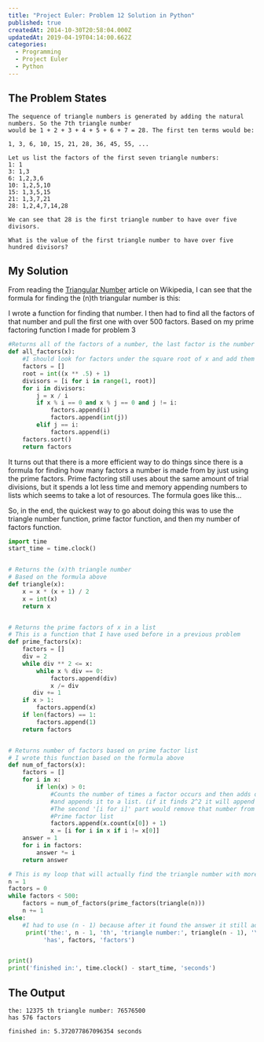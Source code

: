 ```yaml
---
title: "Project Euler: Problem 12 Solution in Python"
published: true
createdAt: 2014-10-30T20:58:04.000Z
updatedAt: 2019-04-19T04:14:00.662Z
categories:
  - Programming
  - Project Euler
  - Python
---
```



## The Problem States

```text
The sequence of triangle numbers is generated by adding the natural numbers. So the 7th triangle number
would be 1 + 2 + 3 + 4 + 5 + 6 + 7 = 28. The first ten terms would be:

1, 3, 6, 10, 15, 21, 28, 36, 45, 55, ...

Let us list the factors of the first seven triangle numbers:
1: 1
3: 1,3
6: 1,2,3,6
10: 1,2,5,10
15: 1,3,5,15
21: 1,3,7,21
28: 1,2,4,7,14,28

We can see that 28 is the first triangle number to have over five divisors.

What is the value of the first triangle number to have over five hundred divisors?
```

## My Solution

From reading the [Triangular Number](http://en.wikipedia.org/wiki/Triangular_number) article on Wikipedia, I can see
that the formula for finding the (n)th triangular number is this:

<M b="T_n = \sum_{k=1}^n k=1 + 2 + 3 + ... + n = \frac{n(n+1)}{2} = \dbinom{n+1}{2}" />

I wrote a function for finding that number. I then had to find all the factors of that number and pull the first one
with over 500 factors. Based on my prime factoring function I made for problem 3

```python
#Returns all of the factors of a number, the last factor is the number
def all_factors(x):
    #I should look for factors under the square root of x and add them only if x / it == 0?
    factors = []
    root = int((x ** .5) + 1)
    divisors = [i for i in range(1, root)]
    for i in divisors:
        j = x / i
        if x % i == 0 and x % j == 0 and j != i:
            factors.append(i)
            factors.append(int(j))
        elif j == i:
            factors.append(i)
    factors.sort()
    return factors
```

It turns out that there is a more efficient way to do things since there is a formula for finding how many factors a
number is made from by just using the prime factors. Prime factoring still uses about the same amount of trial
divisions, but it spends a lot less time and memory appending numbers to lists which seems to take a lot of resources.
The formula goes like this...

<M b="prime\;factors\;of\;12\;are\;[2,2,3]" />
<M b="2^2 * 3^1:\;add\;one\;to\;each\;exponent\;and\;then\;multiply\;the\;exponents" />
<M b="to\;get\;the\;number\;of\;factors\;of\;12:\;2^2 * 3^1 = 3 * 2 = 6\;factors\;in\;12" />
<M b="the\;factors\;of\;12\;are\;[1,2,3,4,6,12]" />

So, in the end, the quickest way to go about doing this was to use the triangle number function, prime factor
function, and then my number of factors function.

```python
import time
start_time = time.clock()


# Returns the (x)th triangle number
# Based on the formula above
def triangle(x):
    x = x * (x + 1) / 2
    x = int(x)
    return x


# Returns the prime factors of x in a list
# This is a function that I have used before in a previous problem
def prime_factors(x):
    factors = []
    div = 2
    while div ** 2 <= x:
        while x % div == 0:
            factors.append(div)
            x /= div
       div += 1
    if x > 1:
        factors.append(x)
    if len(factors) == 1:
        factors.append(1)
    return factors


# Returns number of factors based on prime factor list
# I wrote this function based on the formula above
def num_of_factors(x):
    factors = []
    for i in x:
        if len(x) > 0:
            #Counts the number of times a factor occurs and then adds one
            #and appends it to a list. (if it finds 2^2 it will append 3)
            #The second '[i for i]' part would remove that number from the
            #Prime factor list
            factors.append(x.count(x[0]) + 1)
            x = [i for i in x if i != x[0]]
    answer = 1
    for i in factors:
        answer *= i
    return answer

# This is my loop that will actually find the triangle number with more than 500 factors
n = 1
factors = 0
while factors < 500:
    factors = num_of_factors(prime_factors(triangle(n)))
    n += 1
else:
    #I had to use (n - 1) because after it found the answer it still added 1 to n before exiting
     print('the:', n - 1, 'th', 'triangle number:', triangle(n - 1), '\n'
          'has', factors, 'factors')


print()
print('finished in:', time.clock() - start_time, 'seconds')
```

## The Output

```text
the: 12375 th triangle number: 76576500
has 576 factors

finished in: 5.372077867096354 seconds
```
